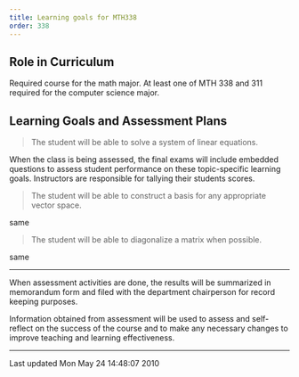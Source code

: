 ```yaml
---
title: Learning goals for MTH338
order: 338
---
```


## Role in Curriculum

Required course for the math major. At least one of MTH 338 and 311
required for the computer
science major.

## Learning Goals and Assessment Plans

> The student will be able to solve a system of
> linear equations.

When the class is being assessed, the final exams
will include embedded questions to assess student
performance on these topic-specific learning
goals. Instructors are responsible for tallying
their students scores.

> The student will be able to construct a basis for
> any appropriate vector space.

same

> The student will be able to diagonalize a matrix
> when possible.

same

----

When assessment activities are done, the results will be summarized in
memorandum form and filed with the department chairperson for record
keeping
purposes.

Information obtained from assessment will be used to assess and
self-reflect on the success of the course and to make any necessary
changes to
improve teaching and learning effectiveness.

------------------------------------------------------------------------

Last updated Mon May 24 14:48:07 2010
